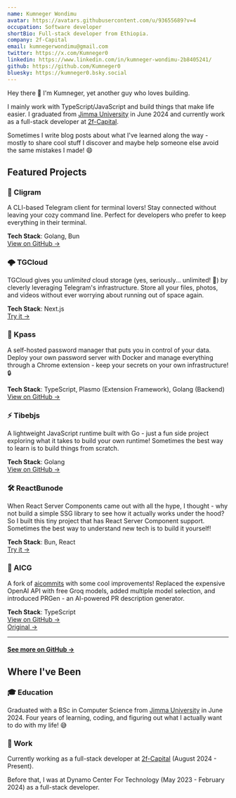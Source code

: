 ```yaml
---
name: Kumneger Wondimu
avatar: https://avatars.githubusercontent.com/u/93655689?v=4
occupation: Software developer
shortBio: Full-stack developer from Ethiopia.
company: 2f-Capital
email: kumnegerwondimu@gmail.com
twitter: https://x.com/Kumneger0
linkedin: https://www.linkedin.com/in/kumneger-wondimu-2b8405241/
github: https://github.com/Kumneger0
bluesky: https://kumneger0.bsky.social
---
```


Hey there 👋 I'm Kumneger, yet another guy who loves building.

I mainly work with TypeScript/JavaScript and build things that make life easier. I graduated from [Jimma University](https://www.ju.edu.et/) in June 2024 and currently work as a full-stack developer at [2f-Capital](https://2f-capital.com/).

Sometimes I write blog posts about what I've learned along the way - mostly to share cool stuff I discover and maybe help someone else avoid the same mistakes I made! 😄

## Featured Projects

### 📱 Cligram

A CLI-based Telegram client for terminal lovers! Stay connected without leaving your cozy command line. Perfect for developers who prefer to keep everything in their terminal.

**Tech Stack**: Golang, Bun  
[View on GitHub →](https://github.com/Kumneger0/Cligram)

### 🌩️ TGCloud

TGCloud gives you *unlimited* cloud storage (yes, seriously... unlimited! 🤯) by cleverly leveraging Telegram's infrastructure. Store all your files, photos, and videos without ever worrying about running out of space again.

**Tech Stack**: Next.js  
[Try it →](https://yourtgcloud.vercel.app/)

### 🔐 Kpass

A self-hosted password manager that puts you in control of your data. Deploy your own password server with Docker and manage everything through a Chrome extension - keep your secrets on your own infrastructure! 🔒

**Tech Stack**: TypeScript, Plasmo (Extension Framework), Golang (Backend)  
[View on GitHub →](https://github.com/Kumneger0/kpass)

### ⚡ Tibebjs

A lightweight JavaScript runtime built with Go - just a fun side project exploring what it takes to build your own runtime! Sometimes the best way to learn is to build things from scratch.

**Tech Stack**: Golang  
[View on GitHub →](https://github.com/Kumneger0/Tibebjs)

### 🛠️ ReactBunode

When React Server Components came out with all the hype, I thought - why not build a simple SSG library to see how it actually works under the hood? So I built this tiny project that has React Server Component support. Sometimes the best way to understand new tech is to build it yourself!

**Tech Stack**: Bun, React  
[Try it →](https://reactbunode.pages.dev/)

### 🤖 AICG

A fork of [aicommits](https://github.com/Nutlope/aicommits) with some cool improvements! Replaced the expensive OpenAI API with free Groq models, added multiple model selection, and introduced PRGen - an AI-powered PR description generator.

**Tech Stack**: TypeScript  
[View on GitHub →](https://github.com/Kumneger0/aicommits)  
[Original →](https://github.com/Nutlope/aicommits)

---

<h4 className='mb-16'>
  <a href="https://github.com/Kumneger0" target="_blank" rel="noopener noreferrer">
  See more on GitHub →
  </a>
</h4>

## Where I've Been

### 🎓 Education

Graduated with a BSc in Computer Science from [Jimma University](https://www.ju.edu.et/) in June 2024. Four years of learning, coding, and figuring out what I actually want to do with my life! 😅

### 💼 Work

Currently working as a full-stack developer at [2f-Capital](https://2f-capital.com/) (August 2024 - Present).

Before that, I was at Dynamo Center For Technology (May 2023 - February 2024) as a full-stack developer.
